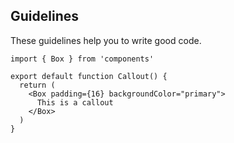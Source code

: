 
## Guidelines

These guidelines help you to write good code.

```tsx playground
import { Box } from 'components'

export default function Callout() {
  return (
    <Box padding={16} backgroundColor="primary">
      This is a callout
    </Box>
  )
}
```
